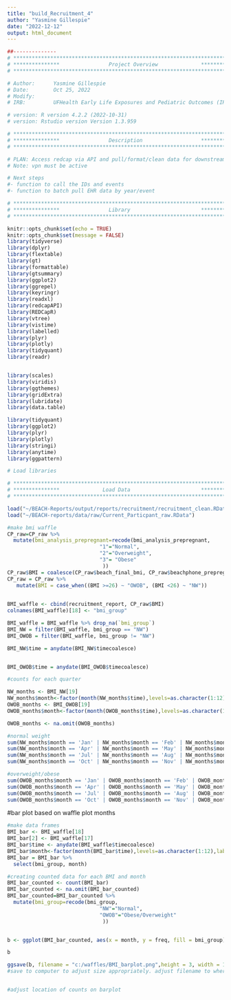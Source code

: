 ```yaml
---
title: "build_Recruitment_4"
author: "Yasmine Gillespie"
date: "2022-12-12"
output: html_document
---
```


```r
##-------------- 
# **************************************************************************** #
# ***************                Project Overview              *************** #
# **************************************************************************** #

# Author:      Yasmine Gillespie
# Date:        Oct 25, 2022 
# Modify:      
# IRB:         UFHealth Early Life Exposures and Pediatric Outcomes (IRB201601899) 

# version: R version 4.2.2 (2022-10-31)
# version: Rstudio version Version 1.3.959 

# **************************************************************************** #
# ***************                Description                   *************** #
# **************************************************************************** #

# PLAN: Access redcap via API and pull/format/clean data for downstream analysis.
# Note: vpn must be active

# Next steps
#- function to call the IDs and events
#- function to batch pull EHR data by year/event 


```

```r

# **************************************************************************** #
# ***************                Library                       *************** #
# **************************************************************************** #

knitr::opts_chunk$set(echo = TRUE)
knitr::opts_chunk$set(message = FALSE)
library(tidyverse)
library(dplyr)
library(flextable)
library(gt)
library(formattable)
library(gtsummary)
library(ggplot2)
library(ggrepel)
library(keyringr)
library(readxl)
library(redcapAPI)
library(REDCapR)
library(vtree)
library(vistime)
library(labelled)
library(plyr)
library(plotly)
library(tidyquant)
library(readr)


library(scales)
library(viridis)
library(ggthemes)
library(gridExtra)
library(lubridate)
library(data.table)

library(tidyquant)
library(ggplot2)
library(plyr)
library(plotly)
library(stringi)
library(anytime)
library(ggpattern)

# Load libraries
```


```r

# **************************************************************************** #
# ***************              Load Data                       *************** #
# ****************************************************************************#

load("~/BEACH-Reports/output/reports/recruitment/recruitment_clean.RData")
load("~/BEACH-reports/data/raw/Current_Particpant_raw.RData")

```

```r
#make bmi waffle
CP_raw=CP_raw %>%
  mutate(bmi_analysis_prepregnant=recode(bmi_analysis_prepregnant,
                              "1"="Normal",
                              "2"="Overweight",
                              "3"= "Obese"
                               ))
CP_raw$BMI = coalesce(CP_raw$beach_final_bmi, CP_raw$beachphone_prepreg_bmi)
CP_raw = CP_raw %>%
   mutate(BMI = case_when((BMI >=26) ~ "OWOB", (BMI <26) ~ "NW"))

 
BMI_waffle <- cbind(recruitment_report, CP_raw$BMI)
colnames(BMI_waffle)[18] <- "bmi_group"

BMI_waffle = BMI_waffle %>% drop_na(`bmi_group`)
BMI_NW = filter(BMI_waffle, bmi_group == "NW")
BMI_OWOB = filter(BMI_waffle, bmi_group != "NW")

BMI_NW$time = anydate(BMI_NW$timecoalesce)


BMI_OWOB$time = anydate(BMI_OWOB$timecoalesce)


```


```r
#counts for each quarter

NW_months <- BMI_NW[19]
NW_months$month<-factor(month(NW_months$time),levels=as.character(1:12),labels=c("Jan","Feb","Mar","Apr","May","Jun","Jul","Aug","Sep","Oct","Nov","Dec")) 
OWOB_months <- BMI_OWOB[19]
OWOB_months$month<-factor(month(OWOB_months$time),levels=as.character(1:12),labels=c("Jan","Feb","Mar","Apr","May","Jun","Jul","Aug","Sep","Oct","Nov","Dec")) 

OWOB_months <- na.omit(OWOB_months)

#normal weight
sum(NW_months$month == 'Jan' | NW_months$month == 'Feb' | NW_months$month == 'Mar')
sum(NW_months$month == 'Apr' | NW_months$month == 'May' | NW_months$month == 'Jun')
sum(NW_months$month == 'Jul' | NW_months$month == 'Aug' | NW_months$month == 'Sep')
sum(NW_months$month == 'Oct' | NW_months$month == 'Nov' | NW_months$month == 'Dec')

#overweight/obese
sum(OWOB_months$month == 'Jan' | OWOB_months$month == 'Feb' | OWOB_months$month == 'Mar')
sum(OWOB_months$month == 'Apr' | OWOB_months$month == 'May' | OWOB_months$month == 'Jun')
sum(OWOB_months$month == 'Jul' | OWOB_months$month == 'Aug' | OWOB_months$month == 'Sep')
sum(OWOB_months$month == 'Oct' | OWOB_months$month == 'Nov' | OWOB_months$month == 'Dec')

```


#bar plot based on waffle plot months

```r
#make data frames
BMI_bar <- BMI_waffle[18]
BMI_bar[2] <- BMI_waffle[17]
BMI_bar$time <- anydate(BMI_waffle$timecoalesce)
BMI_bar$month<-factor(month(BMI_bar$time),levels=as.character(1:12),labels=c("Jan","Feb","Mar","Apr","May","Jun","Jul","Aug","Sep","Oct","Nov","Dec"),ordered=TRUE) # finding the month
BMI_bar = BMI_bar %>%
  select(bmi_group, month)

#creating counted data for each BMI and month
BMI_bar_counted <- count(BMI_bar)
BMI_bar_counted <- na.omit(BMI_bar_counted)
BMI_bar_counted=BMI_bar_counted %>%
  mutate(bmi_group=recode(bmi_group,
                              "NW"="Normal",
                              "OWOB"="Obese/Overweight"
                               ))


b <- ggplot(BMI_bar_counted, aes(x = month, y = freq, fill = bmi_group)) + geom_bar(stat = "identity", position = "dodge") + ylim(0,25) + geom_text(aes(label = freq), vjust = -1, position = position_dodge(width = 0.9)) + theme_light() + xlab("Month") + ylab("Participants") + guides(fill = guide_legend(title = "Obesity Status")) + theme(legend.title = element_text(size = 12), legend.text= element_text(size=12), text = element_text(size = 14)) + theme(panel.grid.major = element_blank(), panel.grid.minor = element_blank())

b

ggsave(b, filename = "c:/waffles/BMI_barplot.png",height = 3, width = 10)
#save to computer to adjust size appropriately. adjust filename to where you want it saved


#adjust location of counts on barplot

```
